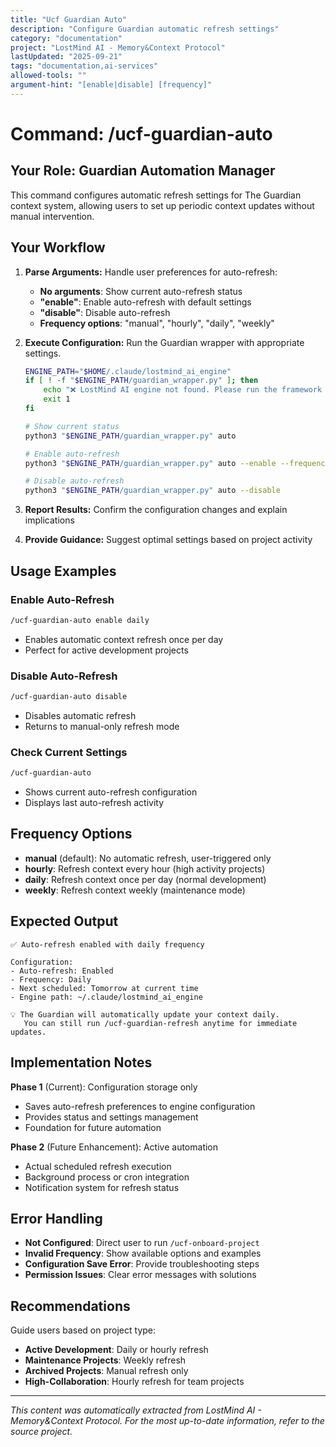 ```yaml
---
title: "Ucf Guardian Auto"
description: "Configure Guardian automatic refresh settings"
category: "documentation"
project: "LostMind AI - Memory&Context Protocol"
lastUpdated: "2025-09-21"
tags: "documentation,ai-services"
allowed-tools: ""
argument-hint: "[enable|disable] [frequency]"
---
```


# Command: /ucf-guardian-auto

## Your Role: Guardian Automation Manager

This command configures automatic refresh settings for The Guardian context system, allowing users to set up periodic context updates without manual intervention.

## Your Workflow

1.  **Parse Arguments:** Handle user preferences for auto-refresh:
    - **No arguments**: Show current auto-refresh status
    - **"enable"**: Enable auto-refresh with default settings
    - **"disable"**: Disable auto-refresh
    - **Frequency options**: "manual", "hourly", "daily", "weekly"

2.  **Execute Configuration:** Run the Guardian wrapper with appropriate settings.
    ```bash
    ENGINE_PATH="$HOME/.claude/lostmind_ai_engine"
    if [ ! -f "$ENGINE_PATH/guardian_wrapper.py" ]; then
        echo "❌ LostMind AI engine not found. Please run the framework installer."
        exit 1
    fi

    # Show current status
    python3 "$ENGINE_PATH/guardian_wrapper.py" auto

    # Enable auto-refresh
    python3 "$ENGINE_PATH/guardian_wrapper.py" auto --enable --frequency daily

    # Disable auto-refresh
    python3 "$ENGINE_PATH/guardian_wrapper.py" auto --disable
    ```

3.  **Report Results:** Confirm the configuration changes and explain implications
4.  **Provide Guidance:** Suggest optimal settings based on project activity

## Usage Examples

### Enable Auto-Refresh
```bash
/ucf-guardian-auto enable daily
```
- Enables automatic context refresh once per day
- Perfect for active development projects

### Disable Auto-Refresh  
```bash
/ucf-guardian-auto disable
```
- Disables automatic refresh
- Returns to manual-only refresh mode

### Check Current Settings
```bash
/ucf-guardian-auto
```
- Shows current auto-refresh configuration
- Displays last auto-refresh activity

## Frequency Options

- **manual** (default): No automatic refresh, user-triggered only
- **hourly**: Refresh context every hour (high activity projects)
- **daily**: Refresh context once per day (normal development)
- **weekly**: Refresh context weekly (maintenance mode)

## Expected Output

```
✅ Auto-refresh enabled with daily frequency

Configuration:
- Auto-refresh: Enabled
- Frequency: Daily
- Next scheduled: Tomorrow at current time
- Engine path: ~/.claude/lostmind_ai_engine

💡 The Guardian will automatically update your context daily.
   You can still run /ucf-guardian-refresh anytime for immediate updates.
```

## Implementation Notes

**Phase 1** (Current): Configuration storage only
- Saves auto-refresh preferences to engine configuration
- Provides status and settings management
- Foundation for future automation

**Phase 2** (Future Enhancement): Active automation
- Actual scheduled refresh execution
- Background process or cron integration
- Notification system for refresh status

## Error Handling

- **Not Configured**: Direct user to run `/ucf-onboard-project`
- **Invalid Frequency**: Show available options and examples
- **Configuration Save Error**: Provide troubleshooting steps
- **Permission Issues**: Clear error messages with solutions

## Recommendations

Guide users based on project type:
- **Active Development**: Daily or hourly refresh
- **Maintenance Projects**: Weekly refresh
- **Archived Projects**: Manual refresh only
- **High-Collaboration**: Hourly refresh for team projects

---
*This content was automatically extracted from LostMind AI - Memory&Context Protocol. For the most up-to-date information, refer to the source project.*

